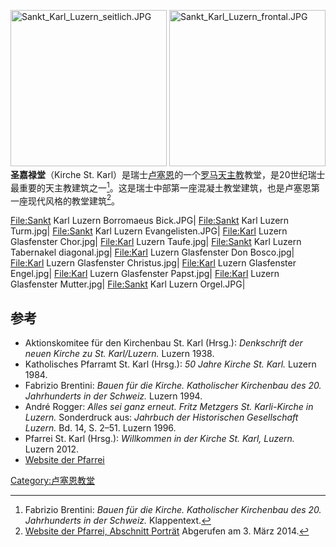 [[File:Sankt_Karl_Luzern_seitlich.JPG|250px]]
[[File:Sankt_Karl_Luzern_frontal.JPG|250px]]
'''圣嘉禄堂'''（Kirche St. Karl）是瑞士[[卢塞恩|卢塞恩]]的一个[[罗马天主教|罗马天主教]]教堂，是20世纪瑞士最重要的天主教建筑之一<ref name="Klappentext">Fabrizio Brentini: ''Bauen für die Kirche. Katholischer Kirchenbau des 20. Jahrhunderts in der Schweiz.'' Klappentext.</ref>。这是瑞士中部第一座混凝土教堂建筑，也是卢塞恩第一座现代风格的教堂建筑<ref>[http://www.kathluzern.ch/st-karl/ueber-uns/portraet.html Website der Pfarrei, Abschnitt Porträt] {{Wayback|url=http://www.kathluzern.ch/st-karl/ueber-uns/portraet.html |date=20181212155756 }} Abgerufen am 3. März 2014.</ref>。
<Gallery>
File:Sankt Karl Luzern Borromaeus Bick.JPG|
File:Sankt Karl Luzern Turm.jpg|
File:Sankt Karl Luzern Evangelisten.JPG|
File:Karl Luzern Glasfenster Chor.jpg|
File:Karl Luzern Taufe.jpg|
File:Sankt Karl Luzern Tabernakel diagonal.jpg|
File:Karl Luzern Glasfenster Don Bosco.jpg|
File:Karl Luzern Glasfenster Christus.jpg|
File:Karl Luzern Glasfenster Engel.jpg|
File:Karl Luzern Glasfenster Papst.jpg|
File:Karl Luzern Glasfenster Mutter.jpg|
File:Sankt Karl Luzern Orgel.JPG|
</Gallery>

== 参考 ==
* Aktionskomitee für den Kirchenbau St. Karl (Hrsg.): ''Denkschrift der neuen Kirche zu St. Karl/Luzern.'' Luzern 1938.
* Katholisches Pfarramt St. Karl (Hrsg.): ''50 Jahre Kirche St. Karl.'' Luzern 1984.
* Fabrizio Brentini: ''Bauen für die Kirche. Katholischer Kirchenbau des 20. Jahrhunderts in der Schweiz.'' Luzern 1994.
* André Rogger: ''Alles sei ganz erneut. Fritz Metzgers St. Karli-Kirche in Luzern.'' Sonderdruck aus: ''Jahrbuch der Historischen Gesellschaft Luzern.'' Bd. 14, S. 2–51. Luzern 1996.
* Pfarrei St. Karl (Hrsg.): ''Willkommen in der Kirche St. Karl, Luzern.'' Luzern 2012.
* [http://www.kathluzern.ch/st-karl.html Website der Pfarrei] {{Wayback|url=http://www.kathluzern.ch/st-karl.html |date=20181212084332 }}
<references />

[[Category:卢塞恩教堂|Category:卢塞恩教堂]]